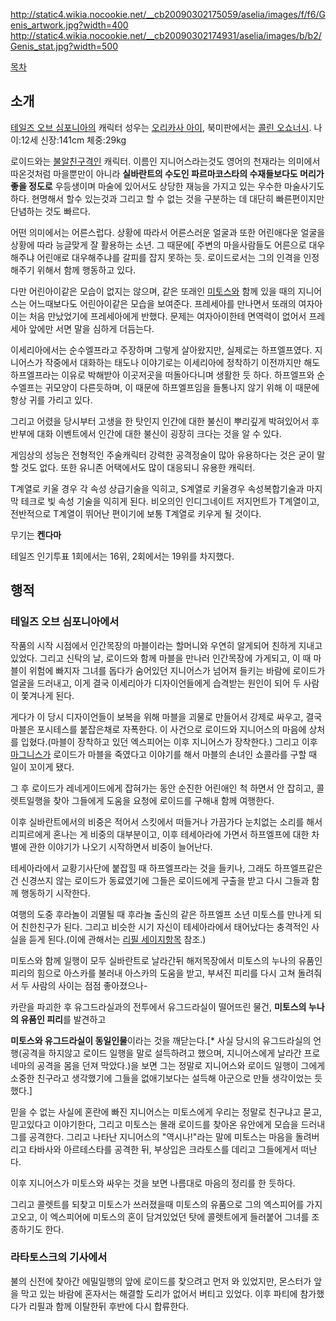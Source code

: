 http://static4.wikia.nocookie.net/__cb20090302175059/aselia/images/f/f6/Genis_artwork.jpg?width=400
http://static4.wikia.nocookie.net/__cb20090302174931/aselia/images/b/b2/Genis_stat.jpg?width=500

[[목차]]
== 소개 ==
[[테일즈 오브 심포니아]]의 캐릭터 성우는 [[오리카사 아이]], 북미판에서는 [[콜린 오쇼너시]].
나이:12세 신장:141cm 체중:29kg

로이드와는 [[불알친구]]격인 캐릭터. 이름인 지니어스라는것도 영어의 천재라는 의미에서 따온것처럼 마을뿐만이 아니라 '''실바란트의 수도인 파르마코스타의 수재들보다도 머리가 좋을 정도로''' 우등생이며 마술에 있어서도 상당한 재능을 가지고 있는 우수한 마술사기도 하다. 현명해서 할수 있는것과 그리고 할 수 없는 것을 구분하는 데 대단히 빠른편이지만 단념하는 것도 빠르다.

어떤 의미에서는 어른스럽다. 상황에 따라서 어른스러운 얼굴과 또한 어린애다운 얼굴을 상황에 따라 능글맞게 잘 활용하는 소년. 그 때문에[ 주변의 마을사람들도 어른으로 대우해주냐 어린애로 대우해주냐를 갈피를 잡지 못하는 듯. 로이드로서는 그의 인격을 인정해주기 위해서 함께 행동하고 있다.

다만 어린아이같은 모습이 없지는 않으며, 같은 또래인 [[미토스]]와 함께 있을 때의 지니어스는 어느때보다도 어린아이같은 모습을 보여준다. 프레세아를 만나면서 또래의 여자아이는 처음 만났었기에 프레세아에게 반했다. 문제는 여자아이한테 면역력이 없어서 프레세아 앞에만 서면 말을 심하게 더듬는다.

이세리아에서는 순수엘프라고 주장하며 그렇게 살아왔지만, 실제로는 하프엘프였다. 지니어스가 작중에서 대화하는 태도나 이야기로는 이세리아에 정착하기 이전까지만 해도 하프엘프라는 이유로 박해받아 이곳저곳을 떠돌아다니며 생활한 듯 하다. 하프엘프와 순수엘프는 귀모양이 다른듯하며, 이 때문에 하프엘프임을 들통나지 않기 위해 이 때문에 항상 귀를 가리고 있다.

그리고 어렸을 당시부터 고생을 한 탓인지 인간에 대한 불신이 뿌리깊게 박혀있어서 후반부에 대화 이벤트에서 인간에 대한 불신이 굉장히 크다는 것을 알 수 있다.

게임상의 성능은 전형적인 주술캐릭터 강력한 공격정술이 많아 유용하다는 것은 굳이 말할 것도 없다. 또한 유니존 어택에서도 많이 대응되니 유용한 캐릭터.

T계열로 키울 경우 각 속성 상급기술을 익히고, S계열로 키울경우 속성복합기술과 마지막 테크로 빛 속성 기술을 익히게 된다. 비오의인 인디그네이트 저지먼트가 T계열이고, 전반적으로 T계열이 뛰어난 편이기에 보통 T계열로 키우게 될 것이다.

무기는 '''켄다마'''

테일즈 인기투표 1회에서는 16위, 2회에서는 19위를 차지했다.

== 행적 ==
=== 테일즈 오브 심포니아에서 ===
작품의 시작 시점에서 인간목장의 마블이라는 할머니와 우연히 알게되어 친하게 지내고 있었다. 그리고 신탁의 날, 로이드와 함께 마블을 만나러 인간목장에 가게되고, 이 때 마블이 위험에 빠지자 그녀를 돕다가 숨어있던 지니어스가 넘어져 들키는 바람에 로이드가 얼굴을 드러내고, 이게 결국 이세리아가 디자이언들에게 습격받는 원인이 되어 두 사람이 쫓겨나게 된다.

게다가 이 당시 디자이언들이 보복을 위해 마블을 괴물로 만들어서 강제로 싸우고, 결국 마블은 포시테스를 붙잡은채로 자폭한다. 이 사건으로 로이드와 지니어스의 마음에 상처를 입혔다.(마블이 장착하고 있던 엑스피어는 이후 지니어스가 장착한다.)
그리고 이후 [[마그니스]]가 로이드가 마블을 죽였다고 이야기를 해서 마블의 손녀인 쇼콜라를 구할 때 일이 꼬이게 됐다.

그 후 로이드가 레네게이드에게 잡혀가는 동안 순진한 어린애인 척 하면서 안 잡히고, 콜렛트일행을 찾아 그들에게 도움을 요청에 로이드를 구해내 함께 여행한다.

이후 실바란트에서의 비중은 적어서 스킷에서 떠들거나 가끔가다 눈치없는 소리를 해서 리피르에게 혼나는 게 비중의 대부분이고, 이후 테세아라에 가면서 하프엘프에 대한 차별에 관한 이야기가 나오기 시작하면서 비중이 늘어난다.


테세아라에서 교황기사단에 붙잡힐 때 하프엘프라는 것을 들키나, 그래도 하프엘프같은건 신경쓰지 않는 로이드가 동료였기에 그들은 로이드에게 구출을 받고 다시 그들과 함께 행동하기 시작한다. 

여행의 도중 후라놀이 괴멸될 때 후라놀 출신의 같은 하프엘프 소년 미토스를 만나게 되어 친한친구가 된다. 그리고 비슷한 시기 자신이 테세아라에서 태어났다는 충격적인 사실을 듣게 된다.(이에 관해서는 [[리필 세이지]]항목 참조.)

미토스와 함께 일행이 모두 실바란트로 날라간뒤 해저목장에서 미토스의 누나의 유품인 피리의 힘으로 아스카를 불러내 아스카의 도움을 받고, 부셔진 피리를 다시 고쳐 돌려줘서 두 사람의 사이는 점점 좋아졌으나-

카란을 파괴한 후 유그드라실과의 전투에서 유그드라실이 떨어뜨린 물건, '''미토스의 누나의 유품인 피리'''를 발견하고

'''미토스와 유그드라실이 동일인물'''이라는 것을 깨닫는다.[* 사실 당시의 유그드라실의 언행(공격을 하지않고 로이드 일행을 말로 설득하려고 했으며, 지니어스에게 날라간 프로네마의 공격을 몸을 던져 막았다.)을 보면 그는 정말로 지니어스와 로이드 일행이 그에게 소중한 친구라고 생각했기에 그들을 없애기보다는 설득해 아군으로 만들 생각이었는 듯 했다.]

믿을 수 없는 사실에 혼란에 빠진 지니어스는 미토스에게 우리는 정말로 친구냐고 묻고, 믿고있다고 이야기한다, 그리고 미토스는 몰래 로이드를 찾아온 유안에게 모습을 드러내 그를 공격한다. 그리고 나타난 지니어스의 "역시나!"라는 말에 미토스는 마음을 돌려버리고 타바사와 아르테스타를 공격한 뒤, 부상입은 크라토스를 데리고 그들에게서 떠난다.

이후 지니어스가 미토스와 싸우는 것을 보면 나름대로 마음의 정리를 한 듯하다.


그리고 콜렛트를 되찾고 미토스가 쓰러졌을때 미토스의 유품으로 그의 엑스피어를 가지고오고, 이 엑스피어에 미토스의 혼이 담겨있었던 탓에 콜렛트에게 들러붙어 그녀를 조종하기도 한다.

=== 라타토스크의 기사에서 ===
불의 신전에 찾아간 에밀일행의 앞에 로이드를 찾으려고 먼저 와 있었지만, 몬스터가 앞을 막고 있는 바람에 혼자서는 해결할 도리가 없어서 버티고 있었다. 이후 파티에 참가했다가 리필과 함께 이탈한뒤 후반에 다시 합류한다.
